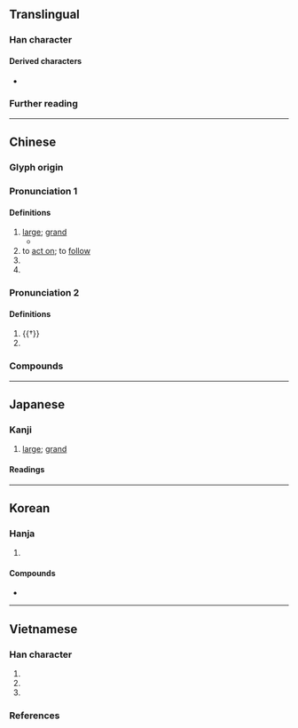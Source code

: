 {{also|조}}
{{character info/new}}
==Translingual==

===Han character===
{{Han char|rn=1|rad=一|as=04|sn=5|four=10109|canj=MFM|ids=⿱不一}}

====Derived characters====
* {{l|mul|[[伾]], [[呸]], [[坯]], [[㚰]], [[岯]], [[𢓖]], [[怌]], [[抷]], [[𣳎]], [[狉]], [[𨸹]], [[𣆏]], [[胚]], [[柸]], [[𤇨]], [[𤘹]], [[㺽]], [[𥅊]], [[𥑜]], [[𥘻]], [[秠]], [[𥹂]], [[䋔]]([[𫄞]]), [[蚽]], [[𣌹]], [[𠃂]], [[𫌶]], [[豾]], [[𨠙]], [[鉟]], [[𨸿]], [[𩎜]], [[𩚼]], [[駓]]([[𬳵]]), [[魾]], [[𪀇]], [[噽]], [[邳]], [[𣬾]], [[𣓺]], [[䪹]], [[䲹]], [[苤]], [[𤵛]], [[𨴈]], [[𩈓]], [[髬]], [[𪢩]], [[𨲐]], [[𩓭]], [[𩔌]]}}

===Further reading===
{{kangxi-ws|一部/四畫}}
{{Han ref|kx=0077.100|dkj=00030|dj=0155.010|hdz=10015.010|uh=4E15}}

----

==Chinese==
{{zh-forms|alt=㔻,㶨,𠦓,⿱不于}}

===Glyph origin===
{{Han etym}}

===Pronunciation 1===
{{zh-pron
|m=pī
|c=pei1
|mn=phi
|mc=y
|oc=y
|cat=a,v,part,pn
}}

====Definitions====
{{zh-hanzi}}

# [[large]]; [[grand]]
#* {{zh-x|天下 之 壯觀，王者 之 丕 業。|ref=Shiji}}
# to [[act on]]; to [[follow]]
# {{n-g|A particle.}}
# {{surname|zh}}

===Pronunciation 2===
{{zh-pron
|m=bù
|cat=
}}

====Definitions====
{{zh-hanzi}}

# {{†}} {{zh-alt-form|不}}
# {{zh-used|可丕丕|[[heart]] [[beating]]}}

===Compounds===
{{zh-der|丕烈|丕林島|丕績|丕變|丕基|丕顯|丕丕|丕業|丕靈|春丕峽|氣丕丕}}

----

==Japanese==
{{wp|lang=ja}}

===Kanji===
{{ja-kanji|grade=uc|rs=一04}}

# [[large]]; [[grand]]

====Readings====
{{ja-readings
|goon=ひ
|kanon=ひ
|kun=おお-き.い<おほ-き.い
}}

----

==Korean==

===Hanja===
{{ko-hanja|크다|클|비}}

# {{hanja form of|비|[[large]]; [[grand]]}}

====Compounds====
{{der-top3|Compounds}}
* {{ko-l|비자|丕子}}
{{der-bottom}}

----

==Vietnamese==

===Han character===
{{vi-readings|rs=一04
|hanviet=phi-tdcndg;tdcntd;gdhn;bonet;genibrel
|phienthiet=鋪悲 phô bi
|nom=vầy-tdcndg;tdcntd;gdhn;btcn;bonet;genibrel;taberd, vậy-tdcndg;tdcntd;gdhn;bonet;genibrel;taberd, phỉ-tdcndg;tdcntd;gdhn;btcn, bậy-gdhn;btcn;genibrel, phơi-tdcndg, chăng-gdhn, chẳng-gdhn, phi-btcn
}}

# {{han tu form of|phi|[[large]]; [[grand]]}}
# {{Nom form of|vầy|[[such]]; [[like]] [[this]]}}
# {{Nom form of|vậy|[[so]]; [[thus]]}}

===References===
<references/>